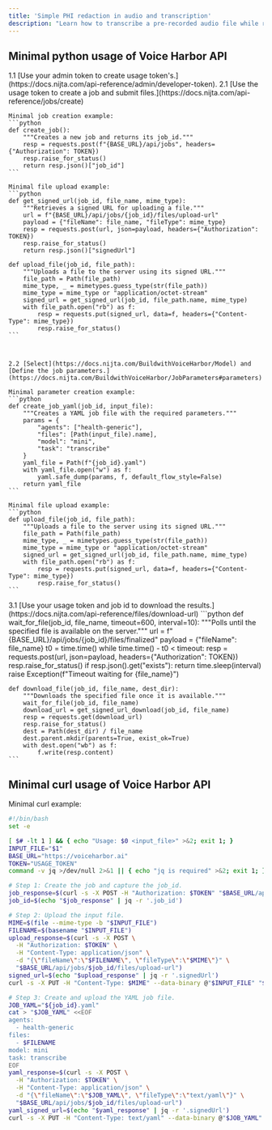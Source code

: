 ```yaml
---
title: 'Simple PHI redaction in audio and transcription'
description: "Learn how to transcribe a pre-recorded audio file while removing PHI."
---
```


## Minimal python usage of Voice Harbor API

<Steps>
  <Step title="Token Managment.">
    1.1 [Use your admin token to create usage token's.](https://docs.nijta.com/api-reference/admin/developer-token).
  </Step>
  <Step title="Submision Managment.">
    2.1 [Use the usage token to create a job and submit files.](https://docs.nijta.com/api-reference/jobs/create)
    
    Minimal job creation example: 
    ```python
    def create_job():
        """Creates a new job and returns its job_id."""
        resp = requests.post(f"{BASE_URL}/api/jobs", headers={"Authorization": TOKEN})
        resp.raise_for_status()
        return resp.json()["job_id"]
    ```

    Minimal file upload example: 
    ```python
    def get_signed_url(job_id, file_name, mime_type):
        """Retrieves a signed URL for uploading a file."""
        url = f"{BASE_URL}/api/jobs/{job_id}/files/upload-url"
        payload = {"fileName": file_name, "fileType": mime_type}
        resp = requests.post(url, json=payload, headers={"Authorization": TOKEN})
        resp.raise_for_status()
        return resp.json()["signedUrl"]

    def upload_file(job_id, file_path):
        """Uploads a file to the server using its signed URL."""
        file_path = Path(file_path)
        mime_type, _ = mimetypes.guess_type(str(file_path))
        mime_type = mime_type or "application/octet-stream"
        signed_url = get_signed_url(job_id, file_path.name, mime_type)
        with file_path.open("rb") as f:
            resp = requests.put(signed_url, data=f, headers={"Content-Type": mime_type})
            resp.raise_for_status()
    ```



    2.2 [Select](https://docs.nijta.com/BuildwithVoiceHarbor/Model) and [Define the job parameters.](https://docs.nijta.com/BuildwithVoiceHarbor/JobParameters#parameters) 

    Minimal parameter creation example: 
    ```python
    def create_job_yaml(job_id, input_file):
        """Creates a YAML job file with the required parameters."""
        params = {
            "agents": ["health-generic"],
            "files": [Path(input_file).name],
            "model": "mini",
            "task": "transcribe"
        }
        yaml_file = Path(f"{job_id}.yaml")
        with yaml_file.open("w") as f:
            yaml.safe_dump(params, f, default_flow_style=False)
        return yaml_file
    ```

    Minimal file upload example: 
    ```python
    def upload_file(job_id, file_path):
        """Uploads a file to the server using its signed URL."""
        file_path = Path(file_path)
        mime_type, _ = mimetypes.guess_type(str(file_path))
        mime_type = mime_type or "application/octet-stream"
        signed_url = get_signed_url(job_id, file_path.name, mime_type)
        with file_path.open("rb") as f:
            resp = requests.put(signed_url, data=f, headers={"Content-Type": mime_type})
            resp.raise_for_status()
    ```
  </Step>
  <Step title="Download protected audio and trascription.">
    3.1 [Use your usage token and job id to download the results.](https://docs.nijta.com/api-reference/files/download-url)
    ```python
    def wait_for_file(job_id, file_name, timeout=600, interval=10):
        """Polls until the specified file is available on the server."""
        url = f"{BASE_URL}/api/jobs/{job_id}/files/finalized"
        payload = {"fileName": file_name}
        t0 = time.time()
        while time.time() - t0 < timeout:
            resp = requests.post(url, json=payload, headers={"Authorization": TOKEN})
            resp.raise_for_status()
            if resp.json().get("exists"):
                return
            time.sleep(interval)
        raise Exception(f"Timeout waiting for {file_name}")

    def download_file(job_id, file_name, dest_dir):
        """Downloads the specified file once it is available."""
        wait_for_file(job_id, file_name)
        download_url = get_signed_url_download(job_id, file_name)
        resp = requests.get(download_url)
        resp.raise_for_status()
        dest = Path(dest_dir) / file_name
        dest.parent.mkdir(parents=True, exist_ok=True)
        with dest.open("wb") as f:
            f.write(resp.content)
    ```
  </Step>
</Steps>

## Minimal curl usage of Voice Harbor API

Minimal curl example:
```bash
#!/bin/bash
set -e

[ $# -lt 1 ] && { echo "Usage: $0 <input_file>" >&2; exit 1; }
INPUT_FILE="$1"
BASE_URL="https://voiceharbor.ai"
TOKEN="USAGE_TOKEN"
command -v jq >/dev/null 2>&1 || { echo "jq is required" >&2; exit 1; }

# Step 1: Create the job and capture the job_id.
job_response=$(curl -s -X POST -H "Authorization: $TOKEN" "$BASE_URL/api/jobs")
job_id=$(echo "$job_response" | jq -r '.job_id')

# Step 2: Upload the input file.
MIME=$(file --mime-type -b "$INPUT_FILE")
FILENAME=$(basename "$INPUT_FILE")
upload_response=$(curl -s -X POST \
  -H "Authorization: $TOKEN" \
  -H "Content-Type: application/json" \
  -d "{\"fileName\":\"$FILENAME\", \"fileType\":\"$MIME\"}" \
  "$BASE_URL/api/jobs/$job_id/files/upload-url")
signed_url=$(echo "$upload_response" | jq -r '.signedUrl')
curl -s -X PUT -H "Content-Type: $MIME" --data-binary @"$INPUT_FILE" "$signed_url"

# Step 3: Create and upload the YAML job file.
JOB_YAML="${job_id}.yaml"
cat > "$JOB_YAML" <<EOF
agents:
  - health-generic
files:
  - $FILENAME
model: mini
task: transcribe
EOF
yaml_response=$(curl -s -X POST \
  -H "Authorization: $TOKEN" \
  -H "Content-Type: application/json" \
  -d "{\"fileName\":\"$JOB_YAML\", \"fileType\":\"text/yaml\"}" \
  "$BASE_URL/api/jobs/$job_id/files/upload-url")
yaml_signed_url=$(echo "$yaml_response" | jq -r '.signedUrl')
curl -s -X PUT -H "Content-Type: text/yaml" --data-binary @"$JOB_YAML" "$yaml_signed_url"
```
